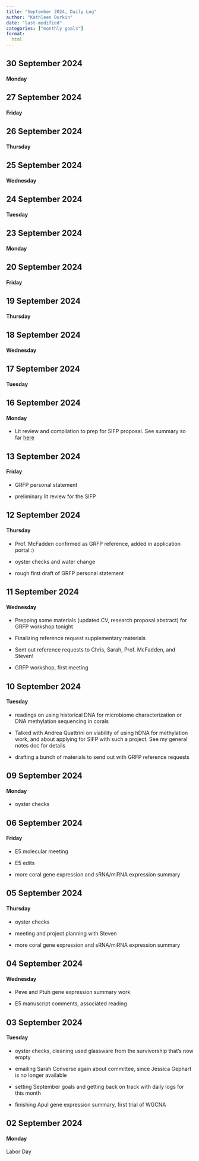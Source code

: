 ```yaml
---
title: "September 2024, Daily Log"
author: "Kathleen Durkin"
date: "last-modified"
categories: ["monthly goals"]
format:
  html
---
```


## 30 September 2024

#### Monday

## 27 September 2024

#### Friday

## 26 September 2024

#### Thursday

## 25 September 2024

#### Wednesday

## 24 September 2024

#### Tuesday

## 23 September 2024

#### Monday

## 20 September 2024

#### Friday

## 19 September 2024

#### Thursday

## 18 September 2024

#### Wednesday

## 17 September 2024

#### Tuesday

## 16 September 2024

#### Monday

-   Lit review and compilation to prep for SIFP proposal. See summary so far [here](../../projects/misc/2024_09_16_hDNA_methylation.qmd)

## 13 September 2024

#### Friday

-   GRFP personal statement

-   preliminary lit review for the SIFP

## 12 September 2024

#### Thursday

-   Prof. McFadden confirmed as GRFP reference, added in application portal :)

-   oyster checks and water change

-   rough first draft of GRFP personal statement

## 11 September 2024

#### Wednesday

-   Prepping some materials (updated CV, research proposal abstract) for GRFP workshop tonight

-   Finalizing reference request supplementary materials

-   Sent out reference requests to Chris, Sarah, Prof. McFadden, and Steven!

-   GRFP workshop, first meeting

## 10 September 2024

#### Tuesday

-   readings on using historical DNA for microbiome characterization or DNA methylation sequencing in corals

-   Talked with Andrea Quattrini on viability of using hDNA for methylation work, and about applying for SIFP with such a project. See my general notes doc for details

-   drafting a bunch of materials to send out with GRFP reference requests

## 09 September 2024

#### Monday

-   oyster checks

## 06 September 2024

#### Friday

-   E5 molecular meeting

-   E5 edits

-   more coral gene expression and sRNA/miRNA expression summary

## 05 September 2024

#### Thursday

-   oyster checks

-   meeting and project planning with Steven

-   more coral gene expression and sRNA/miRNA expression summary

## 04 September 2024

#### Wednesday

-   Peve and Ptuh gene expression summary work

-   E5 manuscript comments, associated reading

## 03 September 2024

#### Tuesday

-   oyster checks, cleaning used glassware from the survivorship that's now empty

-   emailing Sarah Converse again about committee, since Jessica Gephart is no longer available

-   setting September goals and getting back on track with daily logs for this month

-   finishing Apul gene expression summary, first trial of WGCNA

## 02 September 2024

#### Monday

Labor Day
